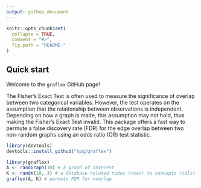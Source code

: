 ```yaml
---
output: github_document
---
```


<!-- README.md is generated from README.Rmd. Please edit that file -->

```r
knitr::opts_chunk$set(
  collapse = TRUE,
  comment = "#>",
  fig.path = "README-"
)
```

## Quick start

Welcome to the `graflex` GitHub page!

The Fisher's Exact Test is often used to measure the significance of overlap between two categorical variables. However, the test operates on the assumption that the relationship between observations is independent. Depending on how a graph is made, this assumption may not hold, thus making the Fisher's Exact Test invalid. This package offers a fast way to permute a false discovery rate (FDR) for the edge overlap between two non-random graphs using an odds ratio (OR) test statistic.

```r
library(devtools)
devtools::install_github("tpq/graflex")
```

```r
library(graflex)
A <- randGraph(10) # a graph of interest
K <- randK(10, 3) # a database related nodes (rows) to concepts (cols)
graflex(A, K) # permute FDR for overlap
```
